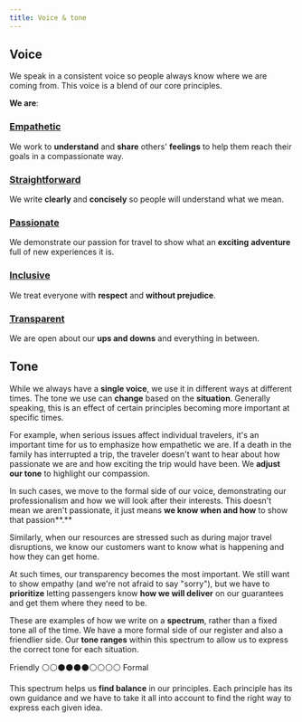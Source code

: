 ```yaml
---
title: Voice & tone
---
```



## Voice

We speak in a consistent voice so people always know where we are coming from.
This voice is a blend of our core principles.

**We are**:

### [Empathetic](/kiwi-use/content/voice-and-tone/empathetic/)

<Illustration name="ReferAFriend" alt="" size="large" />

We work to **understand** and **share** others' **feelings**
to help them reach their goals in a compassionate way.

### [Straightforward](/kiwi-use/content/voice-and-tone/straightforward)

<Illustration name="CompassTravelPlan" alt="" size="large" />

We write **clearly** and **concisely** so people will understand what we mean.

### [Passionate](/kiwi-use/content/voice-and-tone/passionate)

<Illustration name="EnjoyApp" alt="" size="large" />

We demonstrate our passion for travel to show what an **exciting** **adventure**
full of new experiences it is.

### [Inclusive](/kiwi-use/content/voice-and-tone/inclusive)

<Illustration name="Success" alt="" size="large" />

We treat everyone with **respect** and **without prejudice**.

### [Transparent](/kiwi-use/content/voice-and-tone/transparent)

<Illustration name="Feedback" alt="" size="large" />

We are open about our **ups and downs** and everything in between.

## Tone

While we always have a **single voice**,
we use it in different ways at different times.
The tone we use can **change** based on the **situation**.
Generally speaking,
this is an effect of certain principles becoming more important at specific times.

For example, when serious issues affect individual travelers,
it's an important time for us to emphasize how empathetic we are.
If a death in the family has interrupted a trip,
the traveler doesn't want to hear about how passionate we are
and how exciting the trip would have been.
We **adjust our tone** to highlight our compassion.

In such cases, we move to the formal side of our voice,
demonstrating our professionalism and how we will look after their interests.
This doesn't mean we aren't passionate,
it just means **we know when and how** to show that passion**.**

Similarly, when our resources are stressed such as during major travel disruptions,
we know our customers want to know what is happening and how they can get home.

At such times, our transparency becomes the most important.
We still want to show empathy (and we're not afraid to say "sorry"),
but we have to **prioritize** letting passengers know
**how we will deliver** on our guarantees and get them where they need to be.

These are examples of how we write on a **spectrum**,
rather than a fixed tone all of the time.
We have a more formal side of our register and also a friendlier side.
Our **tone ranges** within this spectrum to allow us
to express the correct tone for each situation.

Friendly ⚪⚪⚫⚫⚫⚫⚪⚪⚪⚪ Formal

This spectrum helps us **find balance** in our principles.
Each principle has its own guidance
and we have to take it all into account to find the right way to express each given idea.
